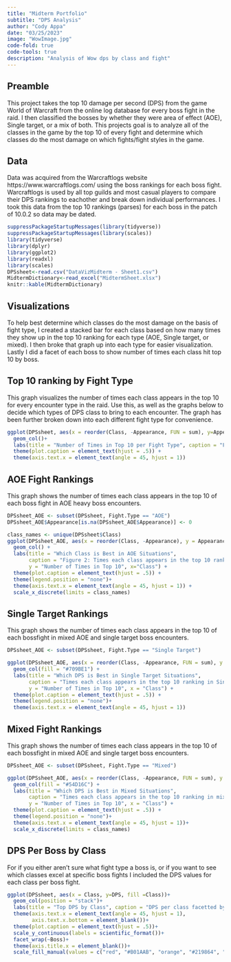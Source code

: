 ```yaml
---
title: "Midterm Portfolio"
subtitle: "DPS Analysis"
author: "Cody Appa"
date: "03/25/2023"
image: "WowImage.jpg"
code-fold: true
code-tools: true
description: "Analysis of Wow dps by class and fight"
---
```


## Preamble

This project takes the top 10 damage per second (DPS) from the game World of Warcraft from the online log database for every boss fight in the raid. I then classified the bosses by whether they were area of effect (AOE), Single target, or a mix of both. This projects goal is to analyze all of the classes in the game by the top 10 of every fight and determine which classes do the most damage on which fights/fight styles in the game.

## Data

Data was acquired from the Warcraftlogs website https://www.warcraftlogs.com/ using the boss rankings for each boss fight. Warcraftlogs is used by all top guilds and most casual players to compare their DPS rankings to eachother and break down individual performances. I took this data from the top 10 rankings (parses) for each boss in the patch of 10.0.2 so data may be dated.

```r
suppressPackageStartupMessages(library(tidyverse))
suppressPackageStartupMessages(library(scales))
library(tidyverse)
library(dplyr)
library(ggplot2)
library(readxl)
library(scales)
DPSsheet<-read.csv("DataVizMidterm - Sheet1.csv")
MidtermDictionary<-read_excel("MidtermSheet.xlsx")
knitr::kable(MidtermDictionary)
```

## Visualizations

To help best determine which classes do the most damage on the basis of fight type, I created a stacked bar for each class based on how many times they show up in the top 10 ranking for each type (AOE, Single target, or mixed). I then broke that graph up into each type for easier visualization. Lastly I did a facet of each boss to show number of times each class hit top 10 by boss.

## Top 10 ranking by Fight Type

This graph visualizes the number of times each class appears in the top 10 for every encounter type in the raid. Use this, as well as the graphs below to decide which types of DPS class to bring to each encounter. The graph has been further broken down into each different fight type for convenience.

```r
ggplot(DPSsheet, aes(x = reorder(Class, -Appearance, FUN = sum), y=Appearance, fill = Fight.Type)) +
  geom_col()+
  labs(title = "Number of Times in Top 10 per Fight Type", caption = "Figure 1: How often each class appears in the top 10 ranking per fight type", y="Number of Times in Top 10", x ="Class") +
  theme(plot.caption = element_text(hjust = .5)) +
  theme(axis.text.x = element_text(angle = 45, hjust = 1))
```


## AOE Fight Rankings

This graph shows the number of times each class appears in the top 10 of each boss fight in AOE heavy boss encounters.

```r
DPSsheet_AOE <- subset(DPSsheet, Fight.Type == "AOE")
DPSsheet_AOE$Appearance[is.na(DPSsheet_AOE$Appearance)] <- 0

class_names <- unique(DPSsheet$Class)
ggplot(DPSsheet_AOE, aes(x = reorder(Class, -Appearance), y = Appearance, fill = Fight.Type)) +
  geom_col() +
  labs(title = "Which Class is Best in AOE Situations",
       caption = "Figure 2: Times each class appears in the top 10 ranking in AOE fights",
       y = "Number of Times in Top 10", x="Class") +
  theme(plot.caption = element_text(hjust = .5)) +
  theme(legend.position = "none")+
  theme(axis.text.x = element_text(angle = 45, hjust = 1)) +
  scale_x_discrete(limits = class_names)

```

## Single Target Rankings

This graph shows the number of times each class appears in the top 10 of each bossfight in mixed AOE and single target boss encounters.

```r
DPSsheet_AOE <- subset(DPSsheet, Fight.Type == "Single Target")

ggplot(DPSsheet_AOE, aes(x = reorder(Class, -Appearance, FUN = sum), y = Appearance, fill = Fight.Type)) +
  geom_col(fill = "#709BE1") +
  labs(title = "Which DPS is Best in Single Target Situations",
       caption = "Times each class appears in the top 10 ranking in Single Target fights",
       y = "Number of Times in Top 10", x = "Class") +
  theme(plot.caption = element_text(hjust = .5)) +
  theme(legend.position = "none")+
  theme(axis.text.x = element_text(angle = 45, hjust = 1))

```

## Mixed Fight Rankings

This graph shows the number of times each class appears in the top 10 of each bossfight in mixed AOE and single target boss encounters.

```r
DPSsheet_AOE <- subset(DPSsheet, Fight.Type == "Mixed")

ggplot(DPSsheet_AOE, aes(x = reorder(Class, -Appearance, FUN = sum), y = Appearance, fill = Fight.Type)) +
  geom_col(fill = "#54D16C") +
  labs(title = "Which DPS is Best in Mixed Situations",
       caption = "Times each class appears in the top 10 ranking in mixed single target and AOE fights",
       y = "Number of Times in Top 10", x = "Class") +
  theme(plot.caption = element_text(hjust = .5)) +
  theme(legend.position = "none")+
  theme(axis.text.x = element_text(angle = 45, hjust = 1))+
  scale_x_discrete(limits = class_names)
```

## DPS Per Boss by Class

For if you either aren't sure what fight type a boss is, or if you want to see which classes excel at specific boss fights I included the DPS values for each class per boss fight.

```r
ggplot(DPSsheet, aes(x = Class, y=DPS, fill =Class))+
  geom_col(position = "stack")+
  labs(title = "Top DPS by Class", caption = "DPS per class facetted by boss") +
  theme(axis.text.x = element_text(angle = 45, hjust = 1),
        axis.text.x.bottom = element_blank())+ 
  theme(plot.caption = element_text(hjust = .5))+
  scale_y_continuous(labels = scientific_format())+
  facet_wrap(~Boss)+
  theme(axis.title.x = element_blank())+
  scale_fill_manual(values = c("red", "#B01AAB", "orange", "#219864", "green", "#51CDCD", "#51CD92", "grey", "yellow", "blue", "purple", "brown"), drop = FALSE)

```
